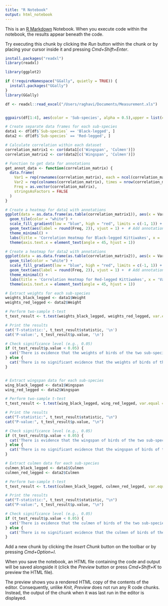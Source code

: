 ```yaml
---
title: "R Notebook"
output: html_notebook
---
```


This is an [R Markdown](http://rmarkdown.rstudio.com) Notebook. When you execute code within the notebook, the results appear beneath the code. 

Try executing this chunk by clicking the *Run* button within the chunk or by placing your cursor inside it and pressing *Cmd+Shift+Enter*. 

```r
install.packages("readxl")
library(readxl)

library(ggplot2)
```


```r
if (!requireNamespace("GGally", quietly = TRUE)) {
  install.packages("GGally")
}
library(GGally)
```


```r
df <- readxl::read_excel("/Users/raghavi/Documents/Measurement.xls")


ggpairs(df[1:4], aes(color = 'Sub-species', alpha = 0.5),upper = list(combo = "facetdensity"))

```


```r

# Create separate data frames for each sub-species
data1 <- df[df$`Sub-species` == 'Black-legged', ]
data2 <- df[df$`Sub-species` == 'Red-legged', ]

# Calculate correlation within each dataset
correlation_matrix1 <- cor(data1[c('Wingspan', 'Culmen')])
correlation_matrix2 <- cor(data2[c('Wingspan', 'Culmen')])

# Function to get data for annotations
get_annot_data <- function(correlation_matrix) {
  data.frame(
    Var1 = rep(rownames(correlation_matrix), each = ncol(correlation_matrix)),
    Var2 = rep(colnames(correlation_matrix), times = nrow(correlation_matrix)),
    Freq = as.vector(correlation_matrix),
    stringsAsFactors = FALSE
  )
}

# Create a heatmap for data1 with annotations
ggplot(data = as.data.frame(as.table(correlation_matrix1)), aes(x = Var1, y = Var2, fill = Freq)) +
  geom_tile(color = "white") +
  scale_fill_gradient(low = "blue", high = "red", limits = c(-1, 1)) +
  geom_text(aes(label = round(Freq, 2)), vjust = 1) +  # Add annotations
  theme_minimal() +
  labs(title = 'Correlation Heatmap for Black-legged Kittiwakes', x = 'Variables', y = 'Variables', fill = 'Correlation') +
  theme(axis.text.x = element_text(angle = 45, hjust = 1))

# Create a heatmap for data2 with annotations
ggplot(data = as.data.frame(as.table(correlation_matrix2)), aes(x = Var1, y = Var2, fill = Freq)) +
  geom_tile(color = "white") +
  scale_fill_gradient(low = "blue", high = "red", limits = c(-1, 1)) +
  geom_text(aes(label = round(Freq, 2)), vjust = 1) +  # Add annotations
  theme_minimal() +
  labs(title = 'Correlation Heatmap for Red-legged Kittiwakes', x = 'Variables', y = 'Variables', fill = 'Correlation') +
  theme(axis.text.x = element_text(angle = 45, hjust = 1))
```
```r
# Extract weights for each sub-species
weights_black_legged <- data1$Weight
weights_red_legged <- data2$Weight

# Perform two-sample t-test
t_test_result <- t.test(weights_black_legged, weights_red_legged, var.equal = FALSE)

# Print the results
cat('T-statistic:', t_test_result$statistic, '\n')
cat('P-value:', t_test_result$p.value, '\n')

# Check significance level (e.g., 0.05)
if (t_test_result$p.value < 0.05) {
  cat('There is evidence that the weights of birds of the two sub-species are different.\n')
} else {
  cat('There is no significant evidence that the weights of birds of the two sub-species are different.\n')
}
```


```r

```


```r
# Extract wingspan data for each sub-species
wing_black_legged <- data1$Wingspan
wing_red_legged <- data2$Wingspan

# Perform two-sample t-test
t_test_result <- t.test(wing_black_legged, wing_red_legged, var.equal = FALSE)

# Print the results
cat("T-statistic:", t_test_result$statistic, "\n")
cat("P-value:", t_test_result$p.value, "\n")

# Check significance level (e.g., 0.05)
if (t_test_result$p.value < 0.05) {
  cat('There is evidence that the wingspan of birds of the two sub-species are different.\n')
} else {
  cat('There is no significant evidence that the wingspan of birds of the two sub-species are different.\n')
}
```


```r
# Extract culmen data for each sub-species
culmen_black_legged <- data1$Culmen
culmen_red_legged <- data2$Culmen

# Perform two-sample t-test
t_test_result <- t.test(culmen_black_legged, culmen_red_legged, var.equal = FALSE)

# Print the results
cat("T-statistic:", t_test_result$statistic, "\n")
cat("P-value:", t_test_result$p.value, "\n")

# Check significance level (e.g., 0.05)
if (t_test_result$p.value < 0.05) {
  cat('There is evidence that the culmen of birds of the two sub-species are different.\n')
} else {
  cat('There is no significant evidence that the culmen of birds of the two sub-species are different.\n')
}

```

Add a new chunk by clicking the *Insert Chunk* button on the toolbar or by pressing *Cmd+Option+I*.

When you save the notebook, an HTML file containing the code and output will be saved alongside it (click the *Preview* button or press *Cmd+Shift+K* to preview the HTML file). 

The preview shows you a rendered HTML copy of the contents of the editor. Consequently, unlike *Knit*, *Preview* does not run any R code chunks. Instead, the output of the chunk when it was last run in the editor is displayed.

